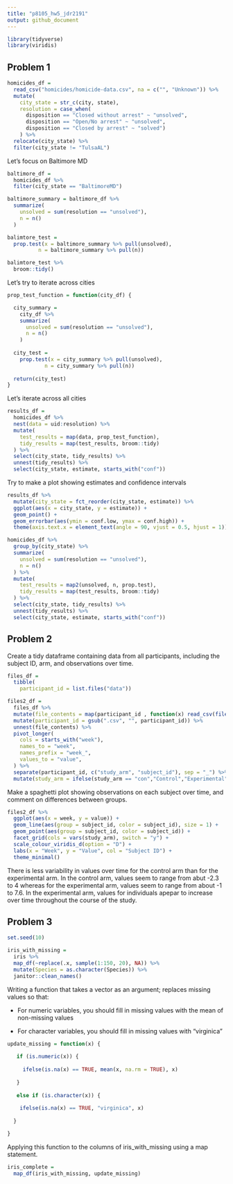 ```yaml
---
title: "p8105_hw5_jdr2191"
output: github_document
---
```

```r
library(tidyverse)
library(viridis)
```

## Problem 1
```r
homicides_df = 
  read_csv("homicides/homicide-data.csv", na = c("", "Unknown")) %>% 
  mutate(
    city_state = str_c(city, state),
    resolution = case_when(
      disposition == "Closed without arrest" ~ "unsolved",
      disposition == "Open/No arrest" ~ "unsolved",
      disposition == "Closed by arrest" ~ "solved")
    ) %>% 
  relocate(city_state) %>% 
  filter(city_state != "TulsaAL")
```

Let's focus on Baltimore MD 
```r
baltimore_df = 
  homicides_df %>% 
  filter(city_state == "BaltimoreMD")

baltimore_summary = baltimore_df %>% 
  summarize(
    unsolved = sum(resolution == "unsolved"),
    n = n()
  )

balimtore_test = 
  prop.test(x = baltimore_summary %>% pull(unsolved), 
          n = baltimore_summary %>% pull(n))

balimtore_test %>% 
  broom::tidy()
```

Let's try to iterate across cities
```r
prop_test_function = function(city_df) {

  city_summary = 
    city_df %>% 
    summarize(
      unsolved = sum(resolution == "unsolved"),
      n = n()
    )
  
  city_test = 
    prop.test(x = city_summary %>% pull(unsolved), 
            n = city_summary %>% pull(n))
  
  return(city_test)
}

```

Let's iterate across all cities
```r
results_df = 
  homicides_df %>% 
  nest(data = uid:resolution) %>% 
  mutate(
    test_results = map(data, prop_test_function),
    tidy_results = map(test_results, broom::tidy)
  ) %>% 
  select(city_state, tidy_results) %>% 
  unnest(tidy_results) %>% 
  select(city_state, estimate, starts_with("conf"))
```

Try to make a plot showing estimates and confidence intervals 
```r
results_df %>% 
  mutate(city_state = fct_reorder(city_state, estimate)) %>% 
  ggplot(aes(x = city_state, y = estimate)) +
  geom_point() +
  geom_errorbar(aes(ymin = conf.low, ymax = conf.high)) + 
  theme(axis.text.x = element_text(angle = 90, vjust = 0.5, hjust = 1))
```

```r
homicides_df %>% 
  group_by(city_state) %>% 
  summarize(
    unsolved = sum(resolution == "unsolved"),
    n = n()
  ) %>% 
  mutate(
    test_results = map2(unsolved, n, prop.test), 
    tidy_results = map(test_results, broom::tidy)
  ) %>% 
  select(city_state, tidy_results) %>% 
  unnest(tidy_results) %>% 
  select(city_state, estimate, starts_with("conf"))
```

## Problem 2

Create a tidy dataframe containing data from all participants, including the subject ID, arm, and observations over time.
```r
files_df =
  tibble(
    participant_id = list.files("data")) 

files2_df =
  files_df %>%
  mutate(file_contents = map(participant_id , function(x) read_csv(file.path("data", x)))) %>%
  mutate(participant_id = gsub(".csv", "", participant_id)) %>%
  unnest(file_contents) %>%
  pivot_longer(
    cols = starts_with("week"),
    names_to = "week",
    names_prefix = "week_",
    values_to = "value",
  ) %>%
  separate(participant_id, c("study_arm", "subject_id"), sep = "_") %>%
  mutate(study_arm = ifelse(study_arm == "con","Control","Experimental"))
```

Make a spaghetti plot showing observations on each subject over time, and comment on differences between groups.
```r
files2_df %>%
  ggplot(aes(x = week, y = value)) +
  geom_line(aes(group = subject_id, color = subject_id), size = 1) +
  geom_point(aes(group = subject_id, color = subject_id)) +
  facet_grid(cols = vars(study_arm), switch = "y") + 
  scale_colour_viridis_d(option = "D") + 
  labs(x = "Week", y = "Value", col = "Subject ID") +
  theme_minimal()
```
There is less variability in values over time for the control arm than for the experimental arm. In the control arm, values seem to range from abut -2.3 to 4 whereas for the experimental arm, values seem to range from about -1 to 7.6. In the experimental arm, values for individuals apepar to increase over time throughout the course of the study.  

## Problem 3

```r
set.seed(10)

iris_with_missing = 
  iris %>%
  map_df(~replace(.x, sample(1:150, 20), NA)) %>%
  mutate(Species = as.character(Species)) %>%
  janitor::clean_names()
```

Writing a function that takes a vector as an argument; replaces missing values so that:

* For numeric variables, you should fill in missing values with the mean of non-missing values

* For character variables, you should fill in missing values with "virginica"
```r
update_missing = function(x) {
  
   if (is.numeric(x)) {
     
     ifelse(is.na(x) == TRUE, mean(x, na.rm = TRUE), x)
     
   }
  
   else if (is.character(x)) {
    
    ifelse(is.na(x) == TRUE, "virginica", x)
    
  }

}
```

Applying this function to the columns of iris_with_missing using a map statement.
```r
iris_complete = 
  map_df(iris_with_missing, update_missing)
```


